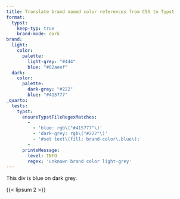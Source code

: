 ```yaml
---
title: Translate brand named color references from CSS to Typst
format:
  typst:
    keep-typ: true
    brand-mode: dark
brand:
  light:
    color:
      palette:
        light-grey: "#444"
        blue: "#82aeef"
  dark:
    color:
      palette:
        dark-grey: "#222"
        blue: "#415777"
_quarto:
  tests:
    typst:
      ensureTypstFileRegexMatches:
        -
          - 'blue: rgb\("#415777"\)'
          - 'dark-grey: rgb\("#222"\)'
          - '#set text\(fill: brand-color\.blue\);'
        -
      printsMessage:
        level: INFO
        regex: 'unknown brand color light-grey'
---
```



```{=typst}
// stopgap to make this look ok
#set block(inset: 6pt)
```

:::{style="background-color: var(--brand-light-grey); color: var(--brand-blue)"}
This div is blue on dark grey.
:::

{{< lipsum 2 >}}

